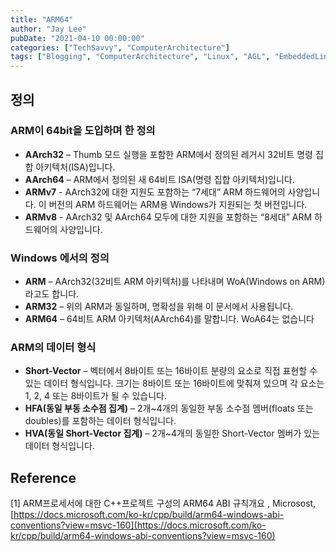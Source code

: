 ```yaml
---
title: "ARM64"
author: "Jay Lee"
pubDate: "2021-04-10 00:00:00"
categories: ["TechSavvy", "ComputerArchitecture"]
tags: ["Blogging", "ComputerArchitecture", "Linux", "AGL", "EmbeddedLinux", "OpenEmbedded", "Yocto", "CrossDevelopment", "GCC", "GDB", "Toolchain"]
---
```



## 정의

### ARM이 64bit을 도입하며 한 정의

- **AArch32** – Thumb 모드 실행을 포함한 ARM에서 정의된 레거시 32비트 명령 집합 아키텍처(ISA)입니다.
- **AArch64** – ARM에서 정의된 새 64비트 ISA(명령 집합 아키텍처)입니다.
- **ARMv7** - AArch32에 대한 지원도 포함하는 “7세대” ARM 하드웨어의 사양입니다. 이 버전의 ARM 하드웨어는 ARM용 Windows가 지원되는 첫 버전입니다.
- **ARMv8** - AArch32 및 AArch64 모두에 대한 지원을 포함하는 “8세대” ARM 하드웨어의 사양입니다.

### Windows 에서의 정의

- **ARM** – AArch32(32비트 ARM 아키텍처)를 나타내며 WoA(Windows on ARM)라고도 합니다.
- **ARM32** – 위의 ARM과 동일하며, 명확성을 위해 이 문서에서 사용됩니다.
- **ARM64** – 64비트 ARM 아키텍처(AArch64)를 말합니다. WoA64는 없습니다

### ARM의 데이터 형식

- **Short-Vector** – 벡터에서 8바이트 또는 16바이트 분량의 요소로 직접 표현할 수 있는 데이터 형식입니다. 크기는 8바이트 또는 16바이트에 맞춰져 있으며 각 요소는 1, 2, 4 또는 8바이트가 될 수 있습니다.
- **HFA(동일 부동 소수점 집계)** – 2개~4개의 동일한 부동 소수점 멤버(floats 또는 doubles)를 포함하는 데이터 형식입니다.
- **HVA(동일 Short-Vector 집계)** – 2개~4개의 동일한 Short-Vector 멤버가 있는 데이터 형식입니다.

## Reference

[1] ARM프로세서에 대한 C++프로젝트 구성의 ARM64 ABI 규칙개요 , Microsost, [https://docs.microsoft.com/ko-kr/cpp/build/arm64-windows-abi-conventions?view=msvc-160](https://docs.microsoft.com/ko-kr/cpp/build/arm64-windows-abi-conventions?view=msvc-160)